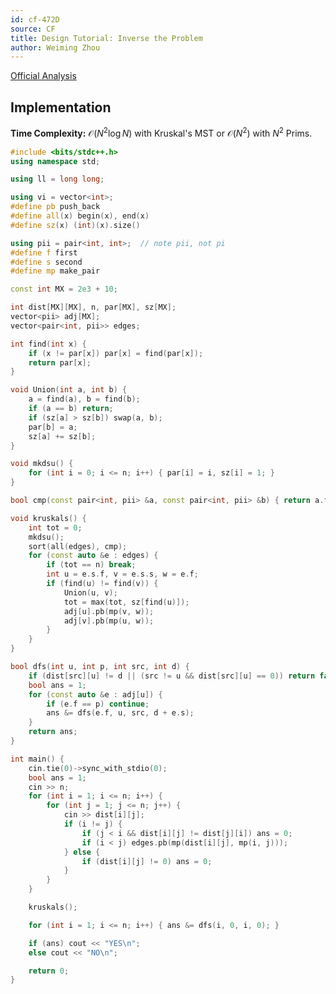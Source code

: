 ```yaml
---
id: cf-472D
source: CF
title: Design Tutorial: Inverse the Problem
author: Weiming Zhou
---
```


[Official Analysis](https://codeforces.com/blog/entry/14028)


## Implementation

**Time Complexity:** $\mathcal{O}(N^2\log N)$ with Kruskal's MST or $\mathcal{O}(N^2)$ with $N^2$ Prims.

<LanguageSection>
<CPPSection>

```cpp
#include <bits/stdc++.h>
using namespace std;

using ll = long long;

using vi = vector<int>;
#define pb push_back
#define all(x) begin(x), end(x)
#define sz(x) (int)(x).size()

using pii = pair<int, int>;  // note pii, not pi
#define f first
#define s second
#define mp make_pair

const int MX = 2e3 + 10;

int dist[MX][MX], n, par[MX], sz[MX];
vector<pii> adj[MX];
vector<pair<int, pii>> edges;

int find(int x) {
	if (x != par[x]) par[x] = find(par[x]);
	return par[x];
}

void Union(int a, int b) {
	a = find(a), b = find(b);
	if (a == b) return;
	if (sz[a] > sz[b]) swap(a, b);
	par[b] = a;
	sz[a] += sz[b];
}

void mkdsu() {
	for (int i = 0; i <= n; i++) { par[i] = i, sz[i] = 1; }
}

bool cmp(const pair<int, pii> &a, const pair<int, pii> &b) { return a.f < b.f; }

void kruskals() {
	int tot = 0;
	mkdsu();
	sort(all(edges), cmp);
	for (const auto &e : edges) {
		if (tot == n) break;
		int u = e.s.f, v = e.s.s, w = e.f;
		if (find(u) != find(v)) {
			Union(u, v);
			tot = max(tot, sz[find(u)]);
			adj[u].pb(mp(v, w));
			adj[v].pb(mp(u, w));
		}
	}
}

bool dfs(int u, int p, int src, int d) {
	if (dist[src][u] != d || (src != u && dist[src][u] == 0)) return false;
	bool ans = 1;
	for (const auto &e : adj[u]) {
		if (e.f == p) continue;
		ans &= dfs(e.f, u, src, d + e.s);
	}
	return ans;
}

int main() {
	cin.tie(0)->sync_with_stdio(0);
	bool ans = 1;
	cin >> n;
	for (int i = 1; i <= n; i++) {
		for (int j = 1; j <= n; j++) {
			cin >> dist[i][j];
			if (i != j) {
				if (j < i && dist[i][j] != dist[j][i]) ans = 0;
				if (i < j) edges.pb(mp(dist[i][j], mp(i, j)));
			} else {
				if (dist[i][j] != 0) ans = 0;
			}
		}
	}

	kruskals();

	for (int i = 1; i <= n; i++) { ans &= dfs(i, 0, i, 0); }

	if (ans) cout << "YES\n";
	else cout << "NO\n";

	return 0;
}
```

</CPPSection>
</LanguageSection>
